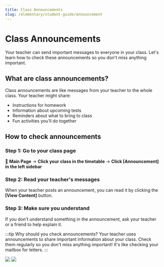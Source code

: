 ```yaml
---
title: Class Announcements
slug: /elementary/student-guide/announcement
---
```



# Class Announcements

Your teacher can send important messages to everyone in your class. Let's learn how to check these announcements so you don't miss anything important.

## What are class announcements?

Class announcements are like messages from your teacher to the whole class. Your teacher might share:

- Instructions for homework
- Information about upcoming tests
- Reminders about what to bring to class
- Fun activities you'll do together

## How to check announcements

### Step 1: Go to your class page

📍 **Main Page** → **Click your class in the timetable** → **Click [Announcement] in the left sidebar**

### Step 2: Read your teacher's messages

When your teacher posts an announcement, you can read it by clicking the **[View Content]** button.

### Step 3: Make sure you understand

If you don't understand something in the announcement, ask your teacher or a friend to help explain it.

:::tip Why should you check announcements?
Your teacher uses announcements to share important information about your class. Check them regularly so you don't miss anything important! It's like checking your mailbox for letters.
:::

<Image src="/img/en/elementary/student/07-01.jpg" size="lg" />
<Image src="/img/en/elementary/student/07-02.jpg" size="lg" />
